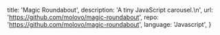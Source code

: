   title: 'Magic Roundabout',
  description: 'A tiny JavaScript carousel.\n',
  url: 'https://github.com/molovo/magic-roundabout',
  repo: 'https://github.com/molovo/magic-roundabout',
  language: 'Javascript',
}
